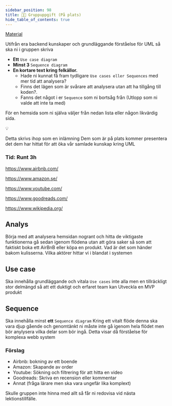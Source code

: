 ```yaml
---
sidebar_position: 98
title: 👥👥 Gruppuppgift (På plats)
hide_table_of_contents: true
---
```

[Material](/docs/course/lesson-6/uml.md)

Utifrån era backend kunskaper och grundläggande förståelse för UML så ska ni i gruppen skriva 

- **Ett** `Use case diagram`
- **Minst 3** `Sequence diagram`
- **En kortare text kring felkällor.**
    - Hade ni kunnat få fram tydligare `Use cases eller Sequences` med mer tid att analysera?
    - Finns det lägen som är svårare att analysera utan att ha tillgång till koden?.
    - Fanns det något i er `Sequence` som ni bortsåg från (Utlopp som ni valde att inte ta med)

För en hemsida som ni själva väljer från nedan lista eller någon likvärdig sida. 

<aside>
💡

Detta skrivs ihop som en inlämning Dem som är på plats kommer presentera det dem har hittat för att öka vår samlade kunskap kring UML

</aside>

### Tid:  Runt 3h

https://www.airbnb.com/

https://www.amazon.se/

https://www.youtube.com/

https://www.goodreads.com/

https://www.wikipedia.org/

## Analys

Börja med att analysera hemsidan nogrant och hitta de viktigaste funktionerna gå sedan igenom flödena utan att göra saker så som att faktiskt boka ett AirBnB eller köpa en produkt. Vad är det som händer bakom kulisserna. Vilka aktörer hittar vi i blandat i systemen

## Use case

Ska innehålla grundläggande och vitala `Use cases` inte alla men en tillräckligt stor delmängd så att ett duktigt och erfaret team kan Utveckla en MVP produkt

## Sequence

Ska innehålla minst **ett** `Sequence diagram` Kring ett vitalt flöde denna ska vara djup gående och genomtänkt ni måste inte gå igenom hela flödet men bör anylysera vilka delar som bör ingå. Detta visar då förståelse för komplexa webb system

### Förslag

- Airbnb: bokning av ett boende
- Amazon: Skapande av order
- Youtube: Sökning och filtrering för att hitta en video
- Goodreads: Skriva en recension eller kommentar
- Annat (fråga lärare men ska vara ungefär lika komplext)

<aside class="p-4 bg-yellow-100 border border-yellow-300 rounded-md text-yellow-700">
<p className="font-semibold mb-0 *:mb-0">
    Skulle gruppen inte hinna med allt så får ni redovisa vid nästa lektionstillfälle.
</p>
</aside>